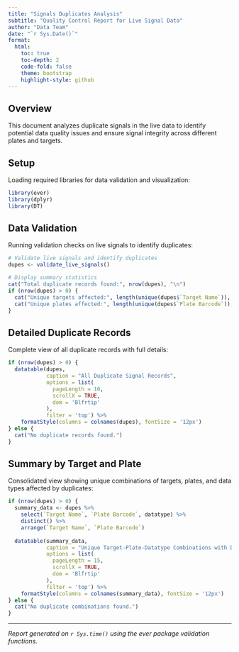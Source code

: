 ```yaml
---
title: "Signals Duplicates Analysis"
subtitle: "Quality Control Report for Live Signal Data"
author: "Data Team"
date: "`r Sys.Date()`"
format: 
  html:
    toc: true
    toc-depth: 2
    code-fold: false
    theme: bootstrap
    highlight-style: github
---
```


## Overview

This document analyzes duplicate signals in the live data to identify potential data quality issues and ensure signal integrity across different plates and targets.

## Setup

Loading required libraries for data validation and visualization:

```r
library(ever)
library(dplyr)
library(DT)
```

## Data Validation

Running validation checks on live signals to identify duplicates:

```r
# Validate live signals and identify duplicates
dupes <- validate_live_signals()

# Display summary statistics
cat("Total duplicate records found:", nrow(dupes), "\n")
if (nrow(dupes) > 0) {
  cat("Unique targets affected:", length(unique(dupes$`Target Name`)), "\n")
  cat("Unique plates affected:", length(unique(dupes$`Plate Barcode`)), "\n")
}
```

## Detailed Duplicate Records

Complete view of all duplicate records with full details:

```r
if (nrow(dupes) > 0) {
  datatable(dupes, 
            caption = "All Duplicate Signal Records",
            options = list(
              pageLength = 10,
              scrollX = TRUE,
              dom = 'Blfrtip'
            ),
            filter = 'top') %>%
    formatStyle(columns = colnames(dupes), fontSize = '12px')
} else {
  cat("No duplicate records found.")
}
```

## Summary by Target and Plate

Consolidated view showing unique combinations of targets, plates, and data types affected by duplicates:

```r
if (nrow(dupes) > 0) {
  summary_data <- dupes %>% 
    select(`Target Name`, `Plate Barcode`, datatype) %>% 
    distinct() %>%
    arrange(`Target Name`, `Plate Barcode`)
  
  datatable(summary_data,
            caption = "Unique Target-Plate-Datatype Combinations with Duplicates",
            options = list(
              pageLength = 15,
              scrollX = TRUE,
              dom = 'Blfrtip'
            ),
            filter = 'top') %>%
    formatStyle(columns = colnames(summary_data), fontSize = '12px')
} else {
  cat("No duplicate combinations found.")
}
```


---

*Report generated on `r Sys.time()` using the ever package validation functions.*